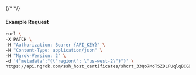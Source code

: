 {/* <!-- Code generated for API Clients. DO NOT EDIT. --> */}

#### Example Request
```bash
curl \
-X PATCH \
-H "Authorization: Bearer {API_KEY}" \
-H "Content-Type: application/json" \
-H "Ngrok-Version: 2" \
-d '{"metadata":"{\"region\": \"us-west-2\"}"}' \
https://api.ngrok.com/ssh_host_certificates/shcrt_33Qo7MoTSZDLPUqlqBCGXFSDVlT
```